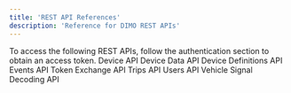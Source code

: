 ```yaml
---
title: 'REST API References'
description: 'Reference for DIMO REST APIs'
---
```


<Note>
  To access the following REST APIs, follow the authentication section to obtain an access token.
</Note>

<CardGroup cols={2}>
  <Card
    title="Devices API"
    icon="mobile-screen-button"
    href="https://mintlify.com/docs/quickstart"
  >
    Device API
  </Card>
  <Card
    title="Device Data API"
    icon="database"
    href="https://mintlify.com/docs/development"
  >
    Device Data API
  </Card>
  <Card
    title="Device Definitions API"
    icon="file-code"
    href="https://mintlify.com/docs/development"
  >
    Device Definitions API
  </Card>
  <Card
    title="Events API"
    icon="calendar-week"
    href="https://mintlify.com/docs/development"
  >
    Events API
  </Card>
  <Card
    title="Token Exchange API"
    icon="arrow-right-arrow-left"
    href="https://mintlify.com/docs/development"
  >
    Token Exchange API
  </Card>
  <Card
    title="Trips API"
    icon="route"
    href="https://mintlify.com/docs/development"
  >
    Trips API
  </Card>
  <Card
    title="Users API"
    icon="users"
    href="https://mintlify.com/docs/development"
  >
    Users API
  </Card>
  <Card
    title="Vehicle Signal Decoding API"
    icon="satellite-dish"
    href="https://mintlify.com/docs/development"
  >
    Vehicle Signal Decoding API
  </Card>
</CardGroup>
